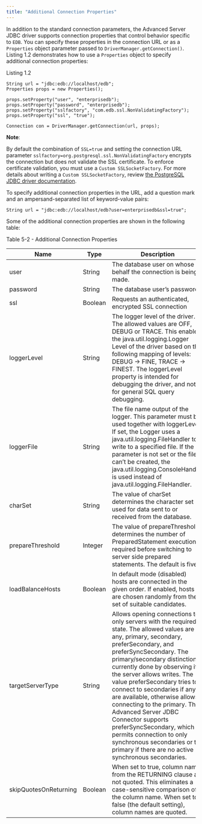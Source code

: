 ```yaml
---
title: "Additional Connection Properties"
---
```


<div id="additional_connection_properties" class="registered_link"></div>

In addition to the standard connection parameters, the Advanced Server JDBC driver supports connection properties that control behavior specific to `EDB`. You can specify these properties in the connection URL or as a `Properties` object parameter passed to `DriverManager.getConnection()`. Listing 1.2 demonstrates how to use a `Properties` object to specify additional connection properties:

Listing 1.2

```text
String url = "jdbc:edb://localhost/edb";
Properties props = new Properties();

props.setProperty("user", "enterprisedb");
props.setProperty("password", "enterprisedb");
props.setProperty("sslfactory", "com.edb.ssl.NonValidatingFactory");
props.setProperty("ssl", "true");

Connection con = DriverManager.getConnection(url, props);
```

**Note**:

By default the combination of `SSL=true` and setting the connection URL parameter `sslfactory=org.postgresql.ssl.NonValidatingFactory` encrypts the connection but does not validate the SSL certificate. To enforce certificate validation, you must use a `Custom SSLSocketFactory`. For more details about writing a `Custom SSLSocketFactory`, review [the PostgreSQL JDBC driver documentation](https://jdbc.postgresql.org/documentation/head/ssl-factory.html).

To specify additional connection properties in the URL, add a question mark and an ampersand-separated list of keyword-value pairs:

`String url = "jdbc:edb://localhost/edb?user=enterprisedb&ssl=true";`

Some of the additional connection properties are shown in the following table:

Table 5-2 - Additional Connection Properties

| Name                  | Type    | Description                                                                                                                                                                                                                                                                                                                                                                                                                                                                                                                                                                      |
| --------------------- | ------- | -------------------------------------------------------------------------------------------------------------------------------------------------------------------------------------------------------------------------------------------------------------------------------------------------------------------------------------------------------------------------------------------------------------------------------------------------------------------------------------------------------------------------------------------------------------------------------- |
| user                  | String  | The database user on whose behalf the connection is being made.                                                                                                                                                                                                                                                                                                                                                                                                                                                                                                                  |
| password              | String  | The database user’s password.                                                                                                                                                                                                                                                                                                                                                                                                                                                                                                                                                    |
| ssl                   | Boolean | Requests an authenticated, encrypted SSL connection                                                                                                                                                                                                                                                                                                                                                                                                                                                                                                                              |
| loggerLevel       | String  | The logger level of the driver. The allowed values are OFF, DEBUG or TRACE. This enables the java.util.logging.Logger Level of the driver based on the following mapping of levels: DEBUG -> FINE, TRACE -> FINEST. The loggerLevel property is intended for debugging the driver, and not for general SQL query debugging.                                                                                                                                                                                                                                                          |
| loggerFile            | String  | The file name output of the logger. This parameter must be used together with loggerLevel. If set, the Logger uses a java.util.logging.FileHandler to write to a specified file. If the parameter is not set or the file can’t be created, the java.util.logging.ConsoleHandler is used instead of java.util.logging.FileHandler.                                                                                                                                                                                                                                                |
| charSet               | String  | The value of charSet determines the character set used for data sent to or received from the database.                                                                                                                                                                                                                                                                                                                                                                                                                                                                           |
| prepareThreshold      | Integer | The value of prepareThreshold determines the number of PreparedStatement executions required before switching to server side prepared statements. The default is five.                                                                                                                                                                                                                                                                                                                                                                                                           |
| loadBalanceHosts      | Boolean | In default mode (disabled) hosts are connected in the given order. If enabled, hosts are chosen randomly from the set of suitable candidates.                                                                                                                                                                                                                                                                                                                                                                                                                                    |
| targetServerType      | String  | Allows opening connections to only servers with the required state. The allowed values are any, primary, secondary, preferSecondary, and preferSyncSecondary. The primary/secondary distinction is currently done by observing if the server allows writes. The value preferSecondary tries to connect to secondaries if any are available, otherwise allows connecting to the primary. The Advanced Server JDBC Connector supports preferSyncSecondary, which permits connection to only synchronous secondaries or the primary if there are no active synchronous secondaries. |
| skipQuotesOnReturning | Boolean | When set to true, column names from the RETURNING clause are not quoted. This eliminates a case-sensitive comparison of the column name. When set to false (the default setting), column names are quoted.                                                                                                                                                                                                                                                                                                                                                                       |
